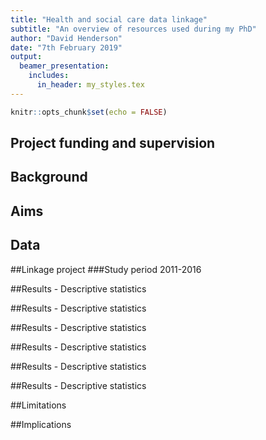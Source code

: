 ```yaml
---
title: "Health and social care data linkage"
subtitle: "An overview of resources used during my PhD"
author: "David Henderson"
date: "7th February 2019"
output:
  beamer_presentation:
    includes:
      in_header: my_styles.tex
---
```


```r
knitr::opts_chunk$set(echo = FALSE)
```


## Project funding and supervision

\vspace{1cm}

\begin{wideitemize}
\item Scottish Government/ESRC
\item Nick Bailey, Colin McCowan, Stewart Mercer
\item Based in UBDC at Glasgow University
\item Shortly starting post-doc with ADRC-S/Edinburgh Napier
\end{wideitemize}

\hspace*{8cm}\includegraphics[width = 2cm]{images/ubdc_logo.png}


## Background

\includegraphics[width=0.8\textwidth, height=0.8\textheight, keepaspectratio]{images/3MT_plot.png}

## Aims

\begin{wideitemize}
\item Scope what administrative social care data is available for research in Scotland
\item Create a linked health and social care dataset
\item Assess the effect of multimorbidity and sociodemographic characteristics on social care use
\end{wideitemize}

## Data

\begin{wideitemize}
\item Social Care Survey
\item Renfrewshire council social care data (not linked)
\end{wideitemize}

##Linkage project
###Study period 2011-2016

\includegraphics[width=0.95\textwidth, keepaspectratio]{images/linkage_diagram.png}


##Results - Descriptive statistics

\includegraphics[height=0.9\textheight, keepaspectratio]{images/05_simd_la.png}

##Results - Descriptive statistics

\includegraphics[width=0.95\textwidth, keepaspectratio]{images/12_meds_age_count_plot.png}

##Results - Descriptive statistics

\includegraphics[width=0.95\textwidth, keepaspectratio]{images/11_meds_simd_count_plot.png}

##Results - Descriptive statistics

\includegraphics[width=0.95\textwidth, keepaspectratio]{images/17_age_sex_scs_plot.png}

##Results - Descriptive statistics

\includegraphics[width=0.95\textwidth, keepaspectratio]{images/18_age_simd_scs_plot.png}

##Results - Descriptive statistics

\includegraphics[width=0.95\textwidth, keepaspectratio]{images/20_age_meds_scs_plot.png}

##Limitations

\begin{wideitemize}
\item No measure to capture those living alone
\item Variation in linkage rate of SCS to population spine at the local authority level
\item No longitudinal analysis here
\item Proxy multimorbidity measure
\end{wideitemize}

##Implications

\begin{wideitemize}
\item Age has the biggest effect on receipt of social care - Multimorbidity also important
\item Females also more likely to receive care, but a lot of the difference seen in overall numbers is accounted for when adjusting for age and multimorbidity
\item After adjusting for age and multimorbidity status, there remains variation in levels of care at the local authority level. Further investigation is warranted.
\end{wideitemize}



